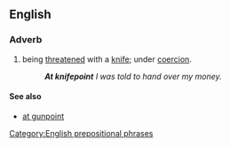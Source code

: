 ==English==

===Adverb===
{{head|en|adverb|head=[[at]] [[knifepoint]]}}

# being [[threatened]] with a [[knife]]; under [[coercion]].
#: '''''At knifepoint''' I was told to hand over my money.''

====See also====
* [[at gunpoint]]

[[Category:English prepositional phrases]]